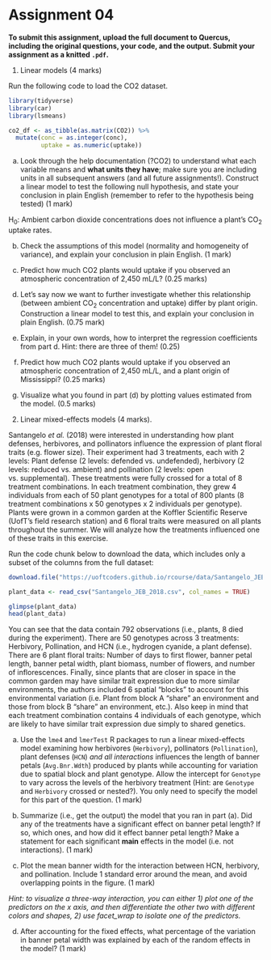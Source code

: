 # Assignment 04

**To submit this assignment, upload the full document to Quercus, including the original questions, your code, and the output. Submit your assignment as a knitted `.pdf`.**

1. Linear models (4 marks)

Run the following code to load the CO2 dataset.

```r
library(tidyverse)
library(car)
library(lsmeans)

co2_df <- as_tibble(as.matrix(CO2)) %>% 
  mutate(conc = as.integer(conc),
         uptake = as.numeric(uptake))
```

a. Look through the help documentation (?CO2) to understand what each variable means and **what units they have**; make sure you are including units in all subsequent answers (and all future assignments!). Construct a linear model to test the following null hypothesis, and state your conclusion in plain English (remember to refer to the hypothesis being tested) (1 mark)

H~0~: Ambient carbon dioxide concentrations does not influence a plant's CO~2~ uptake rates.

b. Check the assumptions of this model (normality and homogeneity of variance), and explain your conclusion in plain English. (1 mark)

c. Predict how much CO2 plants would uptake if you observed an atmospheric concentration of 2,450 mL/L? (0.25 marks)


d. Let's say now we want to further investigate whether this relationship (between ambient CO~2~ concentration and uptake) differ by plant origin. Construction a linear model to test this, and explain your conclusion in plain English. (0.75 mark)


e. Explain, in your own words, how to interpret the regression coefficients from part d. Hint: there are three of them! (0.25)

f. Predict how much CO2 plants would uptake if you observed an atmospheric concentration of 2,450 mL/L, and a plant origin of Mississippi? (0.25 marks)

g. Visualize what you found in part (d) by plotting values estimated from the model. (0.5 marks)


2. Linear mixed-effects models (4 marks).

Santangelo _et al._ (2018) were interested in understanding how plant defenses, herbivores, and pollinators influence the expression of plant floral traits (e.g. flower size). Their experiment had 3 treatments, each with 2 levels: Plant defense (2 levels: defended vs. undefended), herbivory (2 levels: reduced vs. ambient) and pollination (2 levels: open vs. supplemental). These treatments were fully crossed for a total of 8 treatment combinations. In each treatment combination, they grew 4 individuals from each of 50 plant genotypes for a total of 800 plants (8 treatment combinations x 50 genotypes x 2 individuals per genotype). Plants were grown in a common garden at the Koffler Scientific Reserve (UofT's field research station) and 6 floral traits were measured on all plants throughout the summer. We will analyze how the treatments influenced one of these traits in this exercise. 
    
Run the code chunk below to download the data, which includes only a subset of the columns from the full dataset:
    
```r
download.file("https://uoftcoders.github.io/rcourse/data/Santangelo_JEB_2018.csv", "Santangelo_JEB_2018.csv")
```

```r
plant_data <- read_csv("Santangelo_JEB_2018.csv", col_names = TRUE)

glimpse(plant_data)
head(plant_data)
```

You can see that the data contain 792 observations (i.e., plants, 8 died during the experiment). There are 50 genotypes across 3 treatments: Herbivory, Pollination, and HCN (i.e., hydrogen cyanide, a plant defense). There are 6 plant floral traits: Number of days to first flower, banner petal length, banner petal width, plant biomass, number of flowers, and number of inflorescences. Finally, since plants that are closer in space in the common garden may have similar trait expression due to more similar environments, the authors included 6 spatial "blocks" to account for this environmental variation (i.e. Plant from block A "share" an environment and those from block B "share" an environment, etc.). Also keep in mind that each treatment combination contains 4 individuals of each genotype, which are likely to have similar trait expression due simply to shared genetics.
    
a. Use the `lme4` and `lmerTest` R packages to run a linear mixed-effects model examining how herbivores (`Herbivory`), pollinators (`Pollination`), plant defenses (`HCN`) _and all interactions_ influences the length of banner petals (`Avg.Bnr.Wdth`) produced by plants while accounting for variation due to spatial block and plant genotype. Allow the intercept for `Genotype` to vary across the levels of the herbivory treatment (Hint: are `Genotype` and `Herbivory` crossed or nested?). You only need to specify the model for this part of the question. (1 mark) 

b. Summarize (i.e., get the output) the model that you ran in part (a). Did any of the treatments have a significant effect on banner petal length? If so, which ones, and how did it effect banner petal length? Make a statement for each significant **main** effects in the model (i.e. not interactions). (1 mark)

c. Plot the mean banner width for the interaction between HCN, herbivory, and pollination. Include 1 standard error around the mean, and avoid overlapping points in the figure. (1 mark) 

_Hint: to visualize a three-way interaction, you can either 1) plot one of the predictors on the x axis, and then differentiate the other two with different colors and shapes, 2) use facet_wrap to isolate one of the predictors._

d. After accounting for the fixed effects, what percentage of the variation in banner petal width was explained by each of the random effects in the model? (1 mark)